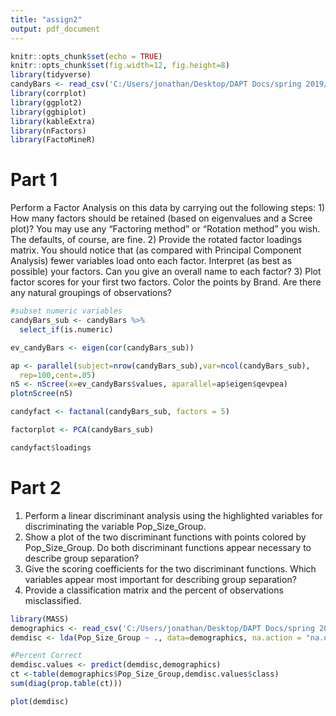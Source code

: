 ```yaml
---
title: "assign2"
output: pdf_document
---
```


```r
knitr::opts_chunk$set(echo = TRUE)
knitr::opts_chunk$set(fig.width=12, fig.height=8) 
library(tidyverse)
candyBars <- read_csv('C:/Users/jonathan/Desktop/DAPT Docs/spring 2019/Statistics/stat_assignments_spring19_R/stat_assignment1_R/data/CandyBars.txt')
library(corrplot)
library(ggplot2)
library(ggbiplot)
library(kableExtra)
library(nFactors)
library(FactoMineR)
```

# Part 1

Perform a Factor Analysis on this data by carrying out the following steps:
1) How many factors should be retained (based on eigenvalues and a Scree plot)? You may use
any “Factoring method” or “Rotation method” you wish. The defaults, of course, are fine.
2) Provide the rotated factor loadings matrix. You should notice that (as compared with Principal
Component Analysis) fewer variables load onto each factor. Interpret (as best as possible) your
factors. Can you give an overall name to each factor?
3) Plot factor scores for your first two factors. Color the points by Brand. Are there any natural
groupings of observations?

```r
#subset numeric variables
candyBars_sub <- candyBars %>% 
  select_if(is.numeric)

ev_candyBars <- eigen(cor(candyBars_sub))

ap <- parallel(subject=nrow(candyBars_sub),var=ncol(candyBars_sub),
  rep=100,cent=.05)
nS <- nScree(x=ev_candyBars$values, aparallel=ap$eigen$qevpea)
plotnScree(nS)

candyfact <- factanal(candyBars_sub, factors = 5)

factorplot <- PCA(candyBars_sub)

candyfact$loadings

```

# Part 2

1) Perform a linear discriminant analysis using the highlighted variables for discriminating the
variable Pop_Size_Group.
2) Show a plot of the two discriminant functions with points colored by Pop_Size_Group. Do
both discriminant functions appear necessary to describe group separation?
3) Give the scoring coefficients for the two discriminant functions. Which variables
appear most important for describing group separation?
4) Provide a classification matrix and the percent of observations misclassified. 

```r
library(MASS)
demographics <- read_csv('C:/Users/jonathan/Desktop/DAPT Docs/spring 2019/Statistics/stat_assignments_spring19_R/stat_assignment2_R/data/Demographics.txt')
demdisc <- lda(Pop_Size_Group ~ ., data=demographics, na.action = "na.omit")

#Percent Correct
demdisc.values <- predict(demdisc,demographics)
ct <-table(demographics$Pop_Size_Group,demdisc.values$class)
sum(diag(prop.table(ct)))

plot(demdisc)

```